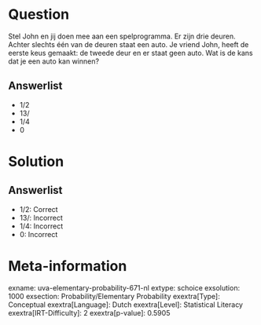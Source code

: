 Question
========

Stel John en jij doen mee aan een spelprogramma. Er zijn drie deuren.
Achter slechts één van de deuren staat een auto. Je vriend John, heeft
de eerste keus gemaakt: de tweede deur en er staat geen auto. Wat is de
kans dat je een auto kan winnen?

Answerlist
----------

* 1/2
* 13/
* 1/4
* 0

Solution
========

Answerlist
----------

* 1/2: Correct
* 13/: Incorrect
* 1/4: Incorrect
* 0: Incorrect

Meta-information
================
exname: uva-elementary-probability-671-nl
extype: schoice
exsolution: 1000
exsection: Probability/Elementary Probability
exextra[Type]: Conceptual
exextra[Language]: Dutch
exextra[Level]: Statistical Literacy
exextra[IRT-Difficulty]: 2
exextra[p-value]: 0.5905
